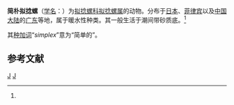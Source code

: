 {{Speciesbox
| taxon = Acteocina simplex
| binomial_authority = (A. Adams, 1850)<ref name='id10604'>{{cite web| url =http://www.bioinfo.cn/db05/BjdwSpecies.php?action=view&id=10604| title =简朴拟捻螺| work =《中国动物物种编目数据库》| publisher =中国科学院微生物研究所| author =中国科学院动物研究所| accessdate =2009-04-28| deadurl =yes| archiveurl =https://web.archive.org/web/20160305055928/http://www.bioinfo.cn/db05/BjdwSpecies.php?action=view&id=10604| archivedate =2016-03-05}}</ref>
}}

'''简朴拟捻螺'''（[[学名|学名]]：{{lang|la|''Acteocina simplex''}}）为[[拟捻螺科|拟捻螺科]][[拟捻螺属|拟捻螺属]]的动物。分布于[[日本|日本]]、[[菲律宾|菲律宾]]以及[[中国大陆|中国大陆]]的[[广东|广东]]等地，属于暖水性种类。其一般生活于潮间带砂质底。<ref name='id10604'/>

其[[种加词|种加词]]“''simplex ''”意为“简单的”。

== 参考文献 ==
{{reflist}}

{{taxonbar}}
[[Category:_1850年描述的动物|J]]
[[Category:拟捻螺属|J]]
